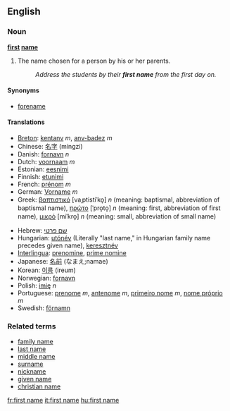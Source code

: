==English==

===Noun===
'''[[first]] [[name]]'''
# The name chosen for a person by his or her parents.
#:''Address the students by their '''first name''' from the first day on.''

====Synonyms====
*[[forename]]

====Translations====
{{top}}
*[[Breton]]: [[kentanv]] ''m'', [[anv-badez]] ''m''
*Chinese: [[名字]] (míngzi)
*Danish: [[fornavn]] ''n''
*Dutch: [[voornaam]] ''m''
*Estonian: [[eesnimi]]
*Finnish: [[etunimi]]
*French: [[prénom]] ''m''
*German: [[Vorname]] ''m''
*Greek: [[βαπτιστικό]] [vaˌptistiˈko̞] ''n'' (meaning: baptismal, abbreviation of baptismal name), [[πρώτο]] [ˈpro̞to̞] ''n'' (meaning: first, abbreviation of first name), [[μικρό]] [miˈkro̞] ''n'' (meaning: small, abbreviation of small name)
{{mid}}
*Hebrew: [[שם פרטי]]
*Hungarian: [[utónév]] (Literally "last name," in Hungarian family name precedes given name), [[keresztnév]]
*[[Interlingua]]: [[prenomine]], [[prime nomine]]
*Japanese: [[名前]] (なまえ;namae)
*Korean: [[이름]] (ireum)
*Norwegian: [[fornavn]] {{n}}
*Polish: [[imię]] ''n''
*Portuguese: [[prenome]] ''m'', [[antenome]] ''m'', [[primeiro nome]] ''m'', [[nome próprio]] ''m''
*Swedish: [[förnamn]]
{{bottom}}

===Related terms=== 
*[[family name]]
*[[last name]]
*[[middle name]]
*[[surname]]
*[[nickname]]
*[[given name]]
*[[christian name]]

[[fr:first name]]
[[it:first name]]
[[hu:first name]]
